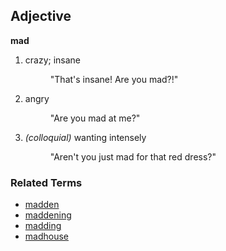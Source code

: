 ==Adjective==
'''mad'''

# crazy; insane
#:  "That's insane!  Are you mad?!"
# angry
#:  "Are you mad at me?"
# ''(colloquial)'' wanting intensely
#:  "Aren't you just mad for that red dress?"

===Related Terms===
*[[madden]]
*[[maddening]]
*[[madding]]
*[[madhouse]]